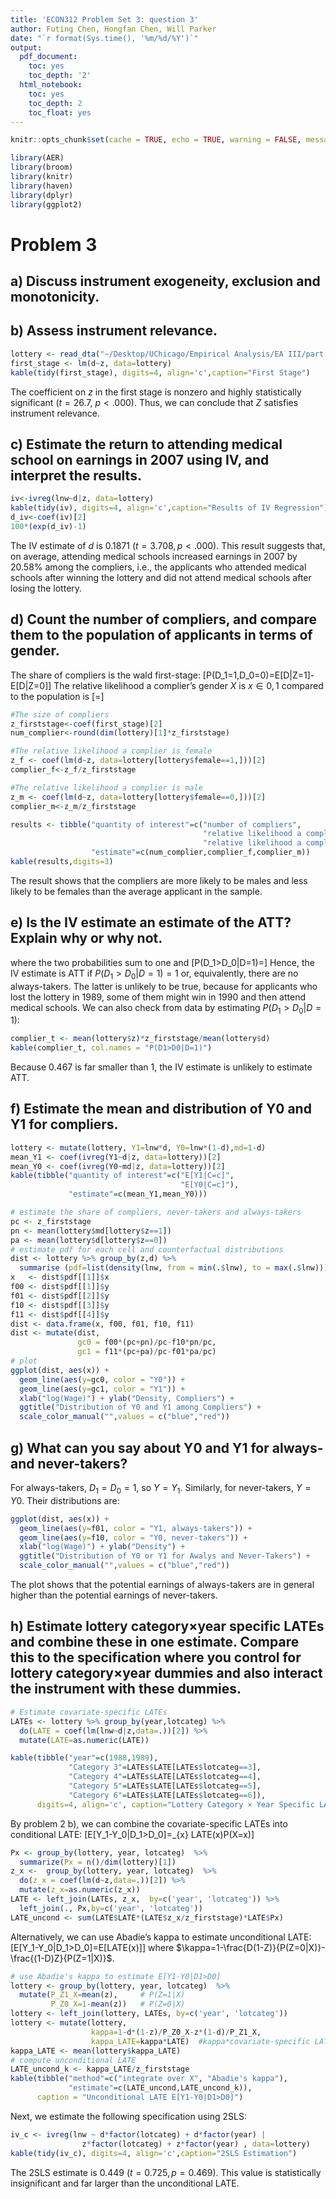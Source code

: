 ```yaml
---
title: 'ECON312 Problem Set 3: question 3'
author: Futing Chen, Hongfan Chen, Will Parker
date: "`r format(Sys.time(), '%m/%d/%Y')`"
output:
  pdf_document:
    toc: yes
    toc_depth: '2'
  html_notebook:
    toc: yes
    toc_depth: 2
    toc_float: yes
---
```




```r
knitr::opts_chunk$set(cache = TRUE, echo = TRUE, warning = FALSE, message = FALSE)
```

```r
library(AER)
library(broom)
library(knitr)
library(haven)
library(dplyr)
library(ggplot2)
```


\pagebreak
# Problem 3
## a) Discuss instrument exogeneity, exclusion and monotonicity.
\begin{itemize}
\item \textit{Exclusion restriction} requires that any effect of the lottery outcome ($Z$) on earnings (Y) must be through attending medical school ($D$), i.e., $Y_{d,0}=Y_{d,1}, \ d \in \{0,1\}, \ \forall i$. This assumption may fail.The try-again scheme implies that some lottery winners are those who lost the lottery before and hence put off attending the medical school and entering the job market. Winning lottery may thus be correlated with earnings by reducing work experience.

\item \textit{Random assignment} assumption requires that the lottery outcomes are independent of potential outcomes and potential treatment status, i.e., $(Y_{11},Y_{10},Y_{01}, Y_{00}, D_1, D_0) \perp Z \ \forall i$. This assumption fails if lottery winners and losers differed in important unobserved characteristics. Since the probability of winning the lottery depended on high school grades, $(D_1, D_0)$ would not be independent of $Z$ if the lottery winners were mostly those with high learning ability and motivation and hence were more likely to take the treatment than the lottery losers otherwise would have done, making the distribution of $D_1$ different across lottery winners and losers. Clearly, the potential $Y$ would not be independent of Z either, if the lottery winners, with higher ability, earned more incomes by attending medical school than the lottery losers would otherwise have earned.

\item \textit{Instrument exogeneity} is the combinition of exclusion restriction and random assignment. If one of the two assumptions fails, instrument exogeneity will fail. 

\item In this setting, \textit{monotonicity} means $D_1 \geqslant D_0 \ \forall i$. This holds if there were no defiers, i.e., no one attended the medical school when he did not win the lottery and chose not to attend the school when he won the lottery. Since only those who apply for medical studies were assigned lotteries and were unlikely to forgo the chance if they won the lottery, monotonicity is reasonable.
\end{itemize}

## b) Assess instrument relevance.
```r
lottery <- read_dta("~/Desktop/UChicago/Empirical Analysis/EA III/part A/ps/ps3/lottery.dta")
first_stage <- lm(d~z, data=lottery)
kable(tidy(first_stage), digits=4, align='c',caption="First Stage")
```

The coefficient on $z$ in the first stage is nonzero and highly statistically significant ($t=26.7, \ p<.000$). Thus, we can conclude that $Z$ satisfies instrument relevance.

## c) Estimate the return to attending medical school on earnings in 2007 using IV, and interpret the results.

```r
iv<-ivreg(lnw~d|z, data=lottery)
kable(tidy(iv), digits=4, align='c',caption="Results of IV Regression")
d_iv<-coef(iv)[2]
100*(exp(d_iv)-1)
```
The IV estimate of $d$ is 0.1871 ($t=3.708, p<.000$). This result suggests that, on average, attending medical schools increased earnings in 2007 by 20.58% among the compliers, i.e., the applicants who attended medical schools after winning the lottery and did not attend medical schools after losing the lottery.

## d) Count the number of compliers, and compare them to the population of applicants in terms of gender.
The share of compliers is the wald first-stage:
\[P(D_1=1,D_0=0)=E[D|Z=1]-E[D|Z=0]\]
The relative likelihood a complier's gender $X$ is $x \in {0,1}$ compared to the population is 
\[\frac{P(X=x|D_1>D_0)}{P(X=x)}=\frac{E[D|Z=1,X=x]-E[D|Z=0,X=x]}{E[D|Z=1]-E[D|Z=0]}\]


```r
#The size of compliers
z_firststage<-coef(first_stage)[2]
num_complier<-round(dim(lottery)[1]*z_firststage)

#The relative likelihood a complier is female
z_f <- coef(lm(d~z, data=lottery[lottery$female==1,]))[2]
complier_f<-z_f/z_firststage

#The relative likelihood a complier is male
z_m <- coef(lm(d~z, data=lottery[lottery$female==0,]))[2]
complier_m<-z_m/z_firststage

results <- tibble("quantity of interest"=c("number of compliers",
                                           "relative likelihood a complier is female",
                                           "relative likelihood a complier is male"),
                  "estimate"=c(num_complier,complier_f,complier_m))
kable(results,digits=3)
```

The result shows that the compliers are more likely to be males and less likely to be females than the average applicant in the sample.

## e) Is the IV estimate an estimate of the ATT? Explain why or why not.
\begin{align*}
  ATT=E[Y_1-Y_0|D=1]&=\underbrace{E[Y_1-Y_0|D_1>D_0]}_{LATE}P(D_1>D_0|D=1)\\
  &+\underbrace{E[Y_1-Y_0|D_0=1]}_{\text{effect on always-takers}}P(D_0=1|D=1)
\end{align*}
where the two probabilities sum to one and 
\[P(D_1>D_0|D=1)=\frac{P(Z=1)(E[D|Z=1]-E[D|Z=0])}{P(D=1)}\]
Hence, the IV estimate is ATT if $P(D_1>D_0|D=1)=1$ or, equivalently, there are no always-takers. The latter is unlikely to be true, because for applicants who lost the lottery in 1989, some of them might win in 1990 and then attend medical schools. We can also check from data by estimating $P(D_1>D_0|D=1)$:

```r
complier_t <- mean(lottery$z)*z_firststage/mean(lottery$d)
kable(complier_t, col.names = "P(D1>D0|D=1)")
```

Because 0.467 is far smaller than 1, the IV estimate is unlikely to estimate ATT.

## f) Estimate the mean and distribution of Y0 and Y1 for compliers.
```r
lottery <- mutate(lottery, Y1=lnw*d, Y0=lnw*(1-d),md=1-d)
mean_Y1 <- coef(ivreg(Y1~d|z, data=lottery))[2]
mean_Y0 <- coef(ivreg(Y0~md|z, data=lottery))[2]
kable(tibble("quantity of interest"=c("E[Y1|C=c]",
                                      "E[Y0|C=c]"),
             "estimate"=c(mean_Y1,mean_Y0)))
```

```r
# estimate the share of compliers, never-takers and always-takers
pc <- z_firststage
pn <- mean(lottery$md[lottery$z==1])
pa <- mean(lottery$d[lottery$z==0])
# estimate pdf for each cell and counterfactual distributions
dist <- lottery %>% group_by(z,d) %>% 
  summarise (pdf=list(density(lnw, from = min(.$lnw), to = max(.$lnw)))) 
x   <- dist$pdf[[1]]$x
f00 <- dist$pdf[[1]]$y
f01 <- dist$pdf[[2]]$y
f10 <- dist$pdf[[3]]$y
f11 <- dist$pdf[[4]]$y
dist <- data.frame(x, f00, f01, f10, f11)
dist <- mutate(dist, 
               gc0 = f00*(pc+pn)/pc-f10*pn/pc,
               gc1 = f11*(pc+pa)/pc-f01*pa/pc)
# plot
ggplot(dist, aes(x)) +
  geom_line(aes(y=gc0, color = "Y0")) +
  geom_line(aes(y=gc1, color = "Y1")) +
  xlab("log(Wage)") + ylab("Density, Compliers") +
  ggtitle("Distribution of Y0 and Y1 among Compliers") +
  scale_color_manual("",values = c("blue","red"))
```

## g) What can you say about Y0 and Y1 for always- and never-takers?
For always-takers, $D_1=D_0=1$, so $Y=Y_1$. Similarly, for never-takers, $Y=Y0$. Their distributions are:

```r
ggplot(dist, aes(x)) +
  geom_line(aes(y=f01, color = "Y1, always-takers")) +
  geom_line(aes(y=f10, color = "Y0, never-takers")) +
  xlab("log(Wage)") + ylab("Density") +
  ggtitle("Distribution of Y0 or Y1 for Awalys and Never-Takers") +
  scale_color_manual("",values = c("blue","red"))
```

The plot shows that the potential earnings of always-takers are in general higher than the potential earnings of never-takers.

## h) Estimate lottery category×year specific LATEs and combine these in one estimate. Compare this to the specification where you control for lottery category×year dummies and also interact the instrument with these dummies.

```r
# Estimate covariate-specific LATEs
LATEs <- lottery %>% group_by(year,lotcateg) %>% 
  do(LATE = coef(lm(lnw~d|z,data=.))[2]) %>%
  mutate(LATE=as.numeric(LATE))

kable(tibble("year"=c(1988,1989),
             "Category 3"=LATEs$LATE[LATEs$lotcateg==3],
             "Category 4"=LATEs$LATE[LATEs$lotcateg==4],
             "Category 5"=LATEs$LATE[LATEs$lotcateg==5],
             "Category 6"=LATEs$LATE[LATEs$lotcateg==6]), 
      digits=4, align='c', caption="Lottery Category × Year Specific LATEs")
```

By problem 2 b), we can combine the covariate-specific LATEs into conditional LATE:
\[E[Y_1-Y_0|D_1>D_0]=\sum_{x} LATE(x)\frac{E[D|Z=1,X=x]-E[D|Z=0,X=x]}{E[D|Z=1]-E[D|Z=0]}P(X=x)\]

```r
Px <- group_by(lottery, year, lotcateg)  %>% 
  summarize(Px = n()/dim(lottery)[1]) 
z_x <-  group_by(lottery, year, lotcateg)  %>% 
  do(z_x = coef(lm(d~z,data=.))[2]) %>%
  mutate(z_x=as.numeric(z_x))
LATE <- left_join(LATEs, z_x,  by=c('year', 'lotcateg')) %>%
  left_join(., Px,by=c('year', 'lotcateg'))
LATE_uncond <- sum(LATE$LATE*(LATE$z_x/z_firststage)*LATE$Px)
```

Alternatively, we can use Abadie's kappa to estimate unconditional LATE: 
\[E[Y_1-Y_0|D_1>D_0]=\frac{1}{P(D_1>D_0)}E[\kappa LATE(x)]\]
where $\kappa=1-\frac{D(1-Z)}{P(Z=0|X)}-\frac{(1-D)Z}{P(Z=1|X)}$. \par


```r
# use Abadie's kappa to estimate E[Y1-Y0|D1>D0]
lottery <- group_by(lottery, year, lotcateg)  %>% 
  mutate(P_Z1_X=mean(z),     # P(Z=1|X)    
         P_Z0_X=1-mean(z))   # P(Z=0|X)
lottery <- left_join(lottery, LATEs, by=c('year', 'lotcateg'))
lottery <- mutate(lottery, 
                  kappa=1-d*(1-z)/P_Z0_X-z*(1-d)/P_Z1_X,
                  kappa_LATE=kappa*LATE)  #kappa*covariate-specific LATE
kappa_LATE <- mean(lottery$kappa_LATE)
# compute unconditional LATE
LATE_uncond_k <- kappa_LATE/z_firststage 
kable(tibble("method"=c("integrate over X", "Abadie's kappa"), 
             "estimate"=c(LATE_uncond,LATE_uncond_k)),
      caption = "Unconditional LATE E[Y1-Y0|D1>D0]")
```

Next, we estimate the following specification using 2SLS:
\begin{align*}
lnw &=\alpha + \beta d + \alpha_x I\{X=x\} + \alpha_{xd} I\{X=x\}*d + e \\
d   &=\gamma + \pi z + \gamma_x  I\{X=x\} + \gamma_{xz}  I\{X=x\}*z + u
\end{align*}

```r
iv_c <- ivreg(lnw ~ d*factor(lotcateg) + d*factor(year) | 
                z*factor(lotcateg) + z*factor(year) , data=lottery)
kable(tidy(iv_c), digits=4, align='c',caption="2SLS Estimation")
```

The 2SLS estimate is $0.449 \ (t=0.725, p=0.469)$. This value is statistically insignificant and far larger than the unconditional LATE.

